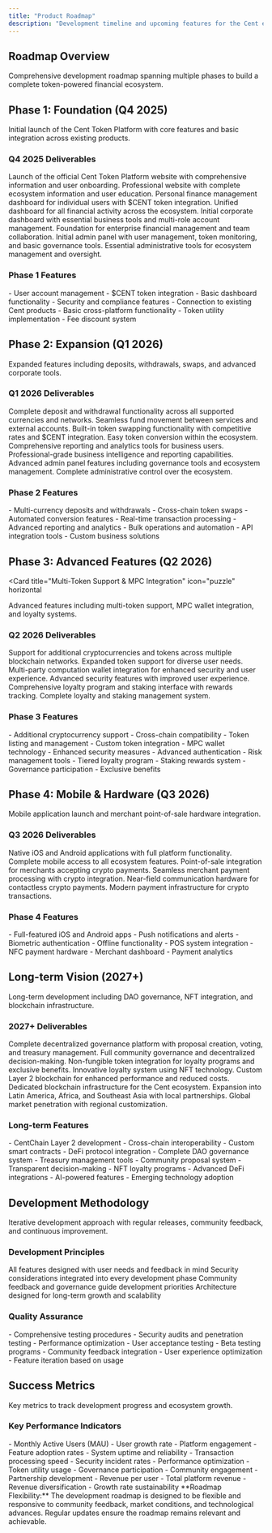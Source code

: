 ```yaml
---
title: "Product Roadmap"
description: "Development timeline and upcoming features for the Cent ecosystem"
---
```


## Roadmap Overview

<Card title="Ecosystem Development Timeline" icon="road" horizontal>
  Comprehensive development roadmap spanning multiple phases to build a complete
  token-powered financial ecosystem.
</Card>

## Phase 1: Foundation (Q4 2025)

<Card title="Cent Token Platform Launch" icon="rocket" horizontal>
  Initial launch of the Cent Token Platform with core features and basic
  integration across existing products.
</Card>

### Q4 2025 Deliverables

<Steps>
  <Step title="Cent Token Platform Website">
    Launch of the official Cent Token Platform website with comprehensive
    information and user onboarding.
    <Check>
      Professional website with complete ecosystem information and user
      education.
    </Check>
  </Step>

  <Step title="Retail Dashboard">
    Personal finance management dashboard for individual users with $CENT token
    integration.
    <Check>
      Unified dashboard for all financial activity across the ecosystem.
    </Check>
  </Step>

  <Step title="Basic Corporate Dashboard">
    Initial corporate dashboard with essential business tools and multi-role
    account management.
    <Check>
      Foundation for enterprise financial management and team collaboration.
    </Check>
  </Step>

  <Step title="Admin Panel v1">
    Initial admin panel with user management, token monitoring, and basic
    governance tools.
    <Check>
      Essential administrative tools for ecosystem management and oversight.
    </Check>
  </Step>
</Steps>

### Phase 1 Features

<AccordionGroup>
  <Accordion title="Core Platform" icon="cog">
    - User account management - $CENT token integration - Basic dashboard
    functionality - Security and compliance features
  </Accordion>

  <Accordion title="Integration" icon="link">
    - Connection to existing Cent products - Basic cross-platform functionality
    - Token utility implementation - Fee discount system
  </Accordion>
</AccordionGroup>

## Phase 2: Expansion (Q1 2026)

<Card title="Enhanced Functionality" icon="chart" horizontal>
  Expanded features including deposits, withdrawals, swaps, and advanced
  corporate tools.
</Card>

### Q1 2026 Deliverables

<Steps>
  <Step title="Deposits & Withdrawals">
    Complete deposit and withdrawal functionality across all supported
    currencies and networks.
    <Check>
      Seamless fund movement between services and external accounts.
    </Check>
  </Step>

  <Step title="Token Swaps">
    Built-in token swapping functionality with competitive rates and $CENT
    integration.
    <Check>Easy token conversion within the ecosystem.</Check>
  </Step>

  <Step title="Advanced Corporate Reporting">
    Comprehensive reporting and analytics tools for business users.
    <Check>
      Professional-grade business intelligence and reporting capabilities.
    </Check>
  </Step>

  <Step title="Expanded Admin Tools">
    Advanced admin panel features including governance tools and ecosystem
    management.
    <Check>Complete administrative control over the ecosystem.</Check>
  </Step>
</Steps>

### Phase 2 Features

<AccordionGroup>
  <Accordion title="Financial Operations" icon="exchange">
    - Multi-currency deposits and withdrawals - Cross-chain token swaps -
    Automated conversion features - Real-time transaction processing
  </Accordion>

  <Accordion title="Business Tools" icon="building">
    - Advanced reporting and analytics - Bulk operations and automation - API
    integration tools - Custom business solutions
  </Accordion>
</AccordionGroup>

## Phase 3: Advanced Features (Q2 2026)

<Card
  title="Multi-Token Support & MPC Integration"
  icon="puzzle"
  horizontal
>
  Advanced features including multi-token support, MPC wallet integration, and
  loyalty systems.
</Card>

### Q2 2026 Deliverables

<Steps>
  <Step title="Multi-Token Support">
    Support for additional cryptocurrencies and tokens across multiple
    blockchain networks.
    <Check>Expanded token support for diverse user needs.</Check>
  </Step>

  <Step title="MPC Wallet Integration">
    Multi-party computation wallet integration for enhanced security and user
    experience.
    <Check>Advanced security features with improved user experience.</Check>
  </Step>

  <Step title="Loyalty & Staking Dashboard">
    Comprehensive loyalty program and staking interface with rewards tracking.
    <Check>Complete loyalty and staking management system.</Check>
  </Step>
</Steps>

### Phase 3 Features

<AccordionGroup>
  <Accordion title="Token Support" icon="coins">
    - Additional cryptocurrency support - Cross-chain compatibility - Token
    listing and management - Custom token integration
  </Accordion>

  <Accordion title="Security Features" icon="shield">
    - MPC wallet technology - Enhanced security measures - Advanced
    authentication - Risk management tools
  </Accordion>

  <Accordion title="Loyalty System" icon="star">
    - Tiered loyalty program - Staking rewards system - Governance participation
    - Exclusive benefits
  </Accordion>
</AccordionGroup>

## Phase 4: Mobile & Hardware (Q3 2026)

<Card title="Mobile Apps & Merchant Hardware" icon="mobile" horizontal>
  Mobile application launch and merchant point-of-sale hardware integration.
</Card>

### Q3 2026 Deliverables

<Steps>
  <Step title="Mobile Apps">
    Native iOS and Android applications with full platform functionality.
    <Check>Complete mobile access to all ecosystem features.</Check>
  </Step>

  <Step title="Merchant POS Integration">
    Point-of-sale integration for merchants accepting crypto payments.
    <Check>Seamless merchant payment processing with crypto integration.</Check>
  </Step>

  <Step title="NFC Hardware">
    Near-field communication hardware for contactless crypto payments.
    <Check>Modern payment infrastructure for crypto transactions.</Check>
  </Step>
</Steps>

### Phase 4 Features

<AccordionGroup>
  <Accordion title="Mobile Applications" icon="mobile">
    - Full-featured iOS and Android apps - Push notifications and alerts -
    Biometric authentication - Offline functionality
  </Accordion>

  <Accordion title="Merchant Solutions" icon="store">
    - POS system integration - NFC payment hardware - Merchant dashboard -
    Payment analytics
  </Accordion>
</AccordionGroup>

## Long-term Vision (2027+)

<Card title="Advanced Ecosystem Features" icon="crystal-ball" horizontal>
  Long-term development including DAO governance, NFT integration, and
  blockchain infrastructure.
</Card>

### 2027+ Deliverables

<Steps>
  <Step title="DAO Governance Portal">
    Complete decentralized governance platform with proposal creation, voting,
    and treasury management.
    <Check>Full community governance and decentralized decision-making.</Check>
  </Step>

  <Step title="NFT Loyalty Tiers">
    Non-fungible token integration for loyalty programs and exclusive benefits.
    <Check>Innovative loyalty system using NFT technology.</Check>
  </Step>

  <Step title="CentChain L2">
    Custom Layer 2 blockchain for enhanced performance and reduced costs.
    <Check>Dedicated blockchain infrastructure for the Cent ecosystem.</Check>
  </Step>

  <Step title="Regional Expansion">
    Expansion into Latin America, Africa, and Southeast Asia with local
    partnerships.
    <Check>Global market penetration with regional customization.</Check>
  </Step>
</Steps>

### Long-term Features

<AccordionGroup>
  <Accordion title="Blockchain Infrastructure" icon="link">
    - CentChain Layer 2 development - Cross-chain interoperability - Custom
    smart contracts - DeFi protocol integration
  </Accordion>

  <Accordion title="Advanced Governance" icon="vote">
    - Complete DAO governance system - Treasury management tools - Community
    proposal system - Transparent decision-making
  </Accordion>

  <Accordion title="Innovation Features" icon="lightbulb">
    - NFT loyalty programs - Advanced DeFi integrations - AI-powered features -
    Emerging technology adoption
  </Accordion>
</AccordionGroup>

## Development Methodology

<Card title="Agile Development Process" icon="cog" horizontal>
  Iterative development approach with regular releases, community feedback, and
  continuous improvement.
</Card>

### Development Principles

<CardGroup cols={2}>
  <Card title="User-Centric Design" icon="user">
    All features designed with user needs and feedback in mind
  </Card>
  <Card title="Security First" icon="shield">
    Security considerations integrated into every development phase
  </Card>
  <Card title="Community Driven" icon="users">
    Community feedback and governance guide development priorities
  </Card>
  <Card title="Scalable Architecture" icon="chart">
    Architecture designed for long-term growth and scalability
  </Card>
</CardGroup>

### Quality Assurance

<AccordionGroup>
  <Accordion title="Testing & QA" icon="flask">
    - Comprehensive testing procedures - Security audits and penetration testing
    - Performance optimization - User acceptance testing
  </Accordion>

  <Accordion title="Community Feedback" icon="comments">
    - Beta testing programs - Community feedback integration - User experience
    optimization - Feature iteration based on usage
  </Accordion>
</AccordionGroup>

## Success Metrics

<Card title="Development Success Indicators" icon="chart" horizontal>
  Key metrics to track development progress and ecosystem growth.
</Card>

### Key Performance Indicators

<Columns cols={2}>
  <Card title="User Adoption" icon="users">
    - Monthly Active Users (MAU) - User growth rate - Platform engagement -
    Feature adoption rates
  </Card>
  <Card title="Technical Performance" icon="chart">
    - System uptime and reliability - Transaction processing speed - Security
    incident rates - Performance optimization
  </Card>
  <Card title="Ecosystem Health" icon="heart">
    - Token utility usage - Governance participation - Community engagement -
    Partnership development
  </Card>
  <Card title="Revenue Growth" icon="dollar">
    - Revenue per user - Total platform revenue - Revenue diversification -
    Growth rate sustainability
  </Card>
</Columns>

<Note>
  **Roadmap Flexibility:** The development roadmap is designed to be flexible
  and responsive to community feedback, market conditions, and technological
  advances. Regular updates ensure the roadmap remains relevant and achievable.
</Note>
